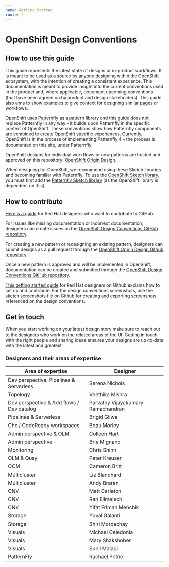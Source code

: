 ```yaml
---
name: Getting Started
route: /
---
```


# OpenShift Design Conventions

## How to use this guide

This guide represents the latest state of designs or in-product workflows. It is meant to be used as a source by anyone designing within the OpenShift ecosystem, with the intention of creating a consistent experience. This documentation is meant to provide insight into the current conventions used in the product and, where applicable, document upcoming conventions (that have been agreed on by product and design stakeholders). This guide also aims to show examples to give context for designing similar pages or workflows.

OpenShift uses [Patternfly](https://www.patternfly.org/v4/) as a pattern library and this guide does not replace Patternfly in any way – it builds upon Patternfly in the specific context of OpenShift. These conventions show how Patternfly components are combined to create OpenShift specific experiences. Currently, OpenShift is in the process of implementing Patternfly 4 – the process is documented on this site, under Patternfly.

OpenShift designs for individual workflows or new patterns are hosted and approved on this repository: [OpenShift Origin Design](https://github.com/openshift/openshift-origin-design).

When designing for OpenShift, we recommend using these Sketch libraries and becoming familiar with Patternfly. To use the [OpenShift Sketch library](https://sketch.cloud/s/mwdww), you must first add the [Patternfly Sketch library](https://sketch.cloud/s/gb1ka) (as the OpenShift library is dependent on this).

## How to contribute

[Here is a guide](https://docs.google.com/document/d/1nUY6HjPZ9vLj3Kr4C-FAa-NXgsoHBJOsfE4Wa4KUYl0/edit#heading=h.40qm5r8j6uoz) for Red Hat designers who want to contribute to GitHub.

For issues like missing documentation or incorrect documentation, designers can create issues on the [OpenShift Design Conventions GitHub repository](https://github.com/rh-uxd/openshift-storybook).

For creating a new pattern or redesigning an existing pattern, designers can submit designs as a pull request through the [OpenShift Origin Design Github repository](https://github.com/openshift/openshift-origin-design).

Once a new pattern is approved and will be implemented in OpenShift, documentation can be created and submitted through the [OpenShift Design Conventions GitHub repository](https://github.com/rh-uxd/openshift-storybook).

[This getting started guide](https://docs.google.com/document/d/1nUY6HjPZ9vLj3Kr4C-FAa-NXgsoHBJOsfE4Wa4KUYl0/edit#heading=h.40qm5r8j6uoz) for Red Hat designers on Github explains how to set up and contribute. For the design conventions screenshots, use the sketch screenshots file on Github for creating and exporting screenshots referenced on the design conventions.

## Get in touch

When you start working on your latest design story make sure to reach out to the designers who work on the related areas of the UI. Getting in touch with the right people and sharing ideas ensures your designs are up-to-date with the latest and greatest. 

### Designers and their areas of expertise
| Area of expertise | Designer | 
| ------------------------- | ------------------ |
| Dev perspective, Pipelines & Serverless | Serena Nichols
| Topology | Veethika Mishra
| Dev perspective & Add flows / Dev catalog | Parvathy Vijayakumary Ramachandran 
| Pipelines & Serverless | Brigid Gliwa 
| Che / CodeReady workspaces | Beau Morley 
| Admin perspective & OLM | Colleen Hart  
| Admin perspective | Brie Mignano 
| Monitoring | Chris Shinn 
| OLM & Quay | Peter Kreuser 
| OCM | Cameron Britt 
| Multicluster | Liz Blanchard
| Multicluster | Andy Braren 
| CNV | Matt Carleton 
| CNV | Ran Elimelech 
| CNV | Yifat Friman Menchik 
| Storage | Yuval Galanti 
| Storage | Shiri Mordechay 
| Visuals | Michael Celedonia 
| Visuals | Mary Shakshober 
| Visuals | Sunil Malagi 
| PatternFly | Rachael Petrie 
